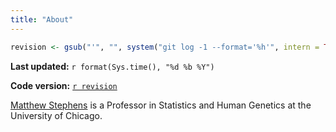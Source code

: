 ```yaml
---
title: "About"
---
```


```r
revision <- gsub("'", "", system("git log -1 --format='%h'", intern = TRUE))
```
**Last updated:** `r format(Sys.time(), "%d %b %Y")`

**Code version:** [`r revision`](https://github.com/stephens999/fiveMinuteStats/tree/`r revision`)

[Matthew Stephens][github-io] is a Professor in Statistics and Human Genetics at the University of Chicago.

[github-io]: http://stephens999.github.io/
